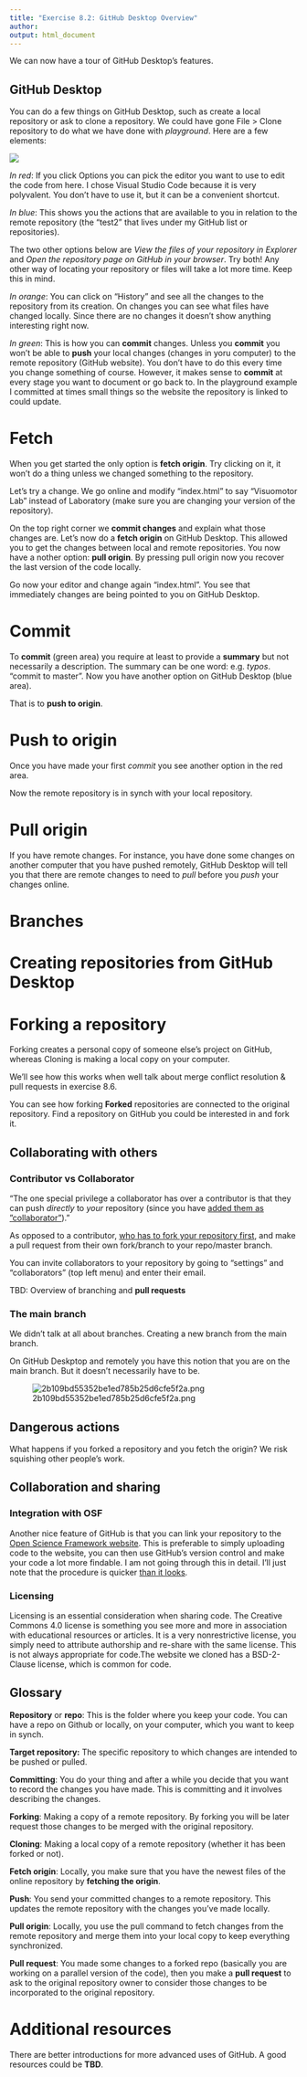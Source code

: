 ```yaml
---
title: "Exercise 8.2: GitHub Desktop Overview"
author: 
output: html_document
---
```


We can now have a tour of GitHub Desktop's features.

## GitHub Desktop 

You can do a few things on GitHub Desktop, such as create a local repository or ask to clone a repository. We could have gone File > Clone repository to do what we have done with _playground_. Here are a few elements:

![](images/f92a4fa78f3e2b63b2874e6ead1249bc.png)

_In red_: If you click Options you can pick the editor you want to use to edit the code from here. I chose Visual Studio Code because it is very polyvalent. You don't have to use it, but it can be a convenient shortcut.

_In blue_: This shows you the actions that are available to you in relation to the remote repository (the "test2" that lives under my GitHub list or repositories). 

The two other options below are *View the files of your repository in Explorer* and *Open the repository page on GitHub in your browser*. Try both! Any other way of locating your repository or files will take a lot more time. Keep this in mind.

_In orange_: You can click on "History" and see all the changes to the repository from its creation. On changes you can see what files have changed locally. Since there are no changes it doesn't show anything interesting right now.

_In green_: This is how you can **commit** changes. Unless you **commit** you won't be able to **push** your local changes (changes in yoru computer) to the remote repository (GitHub website). You don't have to do this every time you change something of course. However, it makes sense to **commit** at every stage you want to document or go back to. In the playground example I committed at times small things so the website the repository is linked to could update. 

# Fetch

When you get started the only option is **fetch origin**. Try clicking on it, it won't do a thing unless we changed something to the repository. 

Let's try a change. We go online and modify "index.html" to say "Visuomotor Lab" instead of Laboratory (make sure you are changing your version of the repository). 

On the top right corner we **commit changes** and explain what those changes are. Let's now do a **fetch origin** on GitHub Desktop. This allowed you to get the changes between local and remote repositories. You now have a nother option: **pull origin**. By pressing pull origin now you recover the last version of the code locally. 

Go now your editor and change again "index.html". You see that immediately changes are being pointed to you on GitHub Desktop. 

# Commit

To **commit** (green area) you require at least to provide a **summary** but not necessarily a description. The summary can be one word: e.g. *typos*. "commit to master". Now you have another option on GitHub Desktop (blue area). 

That is to **push to origin**. 

# Push to origin 

Once you have made your first *commit* you see another option in the red area. 

Now the remote repository is in synch with your local repository. 

# Pull origin

If you have remote changes. For instance, you have done some changes on another computer that you have pushed remotely, GitHub Desktop will
tell you that there are remote changes to need to *pull* before you *push* your changes online.

# Branches



# Creating repositories from GitHub Desktop

# Forking a repository

Forking creates a personal copy of someone else's project on GitHub, whereas Cloning is making a local copy on your computer.

We'll see how this works when well talk about merge conflict resolution & pull requests in exercise 8.6.

You can see how forking **Forked** repositories are connected to the original repository. Find a repository on GitHub you could be interested in and fork it. 

## Collaborating with others 

### Contributor vs Collaborator

“The one special privilege a collaborator has over a contributor is that they can push _directly_ to _your_ repository (since you have [added them as "collaborator"](https://help.github.com/en/github/setting-up-and-managing-your-github-user-account/inviting-collaborators-to-a-personal-repository)).”

As opposed to a contributor, [who has to fork your repository first](https://help.github.com/en/github/getting-started-with-github/fork-a-repo), and make a pull request from their own fork/branch to your repo/master branch.

You can invite collaborators to your repository by going to "settings" and "collaborators" (top left menu) and enter their email.

TBD: Overview of branching and **pull requests**

### The main branch

We didn't talk at all about branches. Creating a new branch from the main branch.

On GitHub Deskptop and remotely you have this notion that you are on the main branch. But it doesn't necessarily have to be.

![2b109bd55352be1ed785b25d6cfe5f2a.png](2b109bd55352be1ed785b25d6cfe5f2a.png "2b109bd55352be1ed785b25d6cfe5f2a.png")

## Dangerous actions

What happens if you forked a repository and you fetch the origin? We risk squishing other people's work. 

## Collaboration and sharing

### Integration with OSF

Another nice feature of GitHub is that you can link your repository to the [Open Science Framework website](https://osf.io/). This is preferable to simply uploading code to the website, you can then use GitHub's version control and make your code a lot more findable. I am not going through this in detail. I'll just note that the procedure is quicker [than it looks](https://help.osf.io/article/211-connect-github-to-a-project#:~:text=Find%20GitHub%20in%20the%20%22Configure,a%20member%20of%20the%20organization).

### Licensing
Licensing is an essential consideration when sharing code. The Creative Commons 4.0 license is something you see more and more in association with educational resources or articles. It is a very nonrestrictive license, you simply need to attribute authorship and re-share with the same license. This is not always appropriate for code.The website we cloned has a BSD-2-Clause license, which is common for code.

## Glossary 

**Repository** or **repo**: This is the folder where you keep your code. You can have a repo on Github or locally, on your computer, which you want to keep in synch.

**Target repository:** The specific repository to which changes are intended to be pushed or pulled.

**Committing**: You do your thing and after a while you decide that you want to record the changes you have made. This is committing and it involves describing the changes.

**Forking**: Making a copy of a remote repository. By forking you will be later request those changes to be merged with the original repository. 

**Cloning**: Making a local copy of a remote repository (whether it has been forked or not).

**Fetch origin**: Locally, you make sure that you have the newest files of the online repository by **fetching the origin**.

**Push**: You send your committed changes to a remote repository. This updates the remote repository with the changes you've made locally.  

**Pull origin**: Locally, you use the pull command to  fetch changes from the remote repository and merge them into your local copy to keep everything synchronized.

**Pull request**: You made some changes to a forked repo (basically you are working on a parallel version of the code), then you make a **pull request** to ask to the original repository owner to consider those changes to be incorporated to the original repository.

# Additional resources

There are better introductions for more advanced uses of GitHub. A good resources could be **TBD**.
